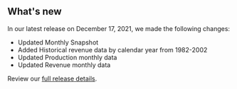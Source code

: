 ## What's new

In our latest release on December 17, 2021, we made the following changes:

- Updated <Link href="/fact-sheet" linkType="default">Monthly Snapshot</Link>
- Added <Link href="/downloads#Revenue/" linkType="default">Historical revenue data by calendar year from 1982-2002</Link>
- Updated <Link href="/downloads/production-by-month/" linkType="default">Production monthly data</Link>
- Updated <Link href="/downloads/revenue/" linkType="default">Revenue monthly data</Link>






Review our [full release details](https://github.com/ONRR/nrrd/releases).
